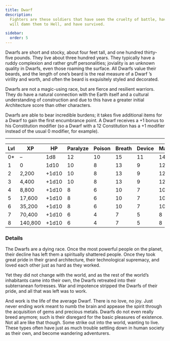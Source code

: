 ```yaml
---
title: Dwarf
description:
  Fighters are these soldiers that have seen the cruelty of battle, have committed atrocities that in any just universe
  will damn them to Hell, and have survived.

sidebar:
  order: 5
---
```


Dwarfs are short and stocky, about four feet tall, and one hundred thirty-five pounds. They live about three hundred
years. They typically have a ruddy complexion and rather gruff personalities; joviality is an unknown quality in Dwarfs,
even those roaming the surface. All Dwarfs value their beards, and the length of one’s beard is the real measure of a
Dwarf ’s virility and worth, and often the beard is exquisitely styled and decorated.

Dwarfs are not a magic-using race, but are fierce and resilient warriors. They do have a natural connection with the
Earth itself and a cultural understanding of construction and due to this have a greater initial Architecture score than
other characters.

Dwarfs are able to bear incredible burdens; it takes five additional items for a Dwarf to gain the first encumbrance
point. A Dwarf receives a +1 bonus to his Constitution modifier (so a Dwarf with a 12 Constitution has a +1 modifier
instead of the usual 0 modifier, for example).

---

| Lvl | XP      | HP    | Paralyze | Poison | Breath | Device | Magic | Architecture |
| --- | ------- | ----- | -------- | ------ | ------ | ------ | ----- | ------------ |
| 0\* | –       | 1d8   | 12       | 10     | 15     | 11     | 14    | 3 in 6       |
| 1   | 0       | 1d10  | 10       | 8      | 13     | 9      | 12    | 3 in 6       |
| 2   | 2,200   | +1d10 | 10       | 8      | 13     | 9      | 12    | 3 in 6       |
| 3   | 4,400   | +1d10 | 10       | 8      | 13     | 9      | 12    | 3 in 6       |
| 4   | 8,800   | +1d10 | 8        | 6      | 10     | 7      | 10    | 4 in 6       |
| 5   | 17,600  | +1d10 | 8        | 6      | 10     | 7      | 10    | 4 in 6       |
| 6   | 35,200  | +1d10 | 8        | 6      | 10     | 7      | 10    | 4 in 6       |
| 7   | 70,400  | +1d10 | 6        | 4      | 7      | 5      | 8     | 5 in 6       |
| 8   | 140,800 | +1d10 | 6        | 4      | 7      | 5      | 8     | 5 in 6       |

### Details

The Dwarfs are a dying race. Once the most powerful people on the planet, their decline has left them a spiritually
shattered people. Once they took great pride in their grand architecture, their technological supremacy, and loved each
other just as hard as they worked.

Yet they did not change with the world, and as the rest of the world’s inhabitants came into their own, the Dwarfs
retreated into their subterranean fortresses. War and impotence stripped the Dwarfs of their pride, and all that was
left was to work.

And work is the life of the average Dwarf. There is no love, no joy. Just never ending work meant to numb the brain and
appease the spirit through the acquisition of gems and precious metals. Dwarfs do not even really breed anymore; such is
their disregard for the basic pleasures of existence. Not all are like that though. Some strike out into the world,
wanting to live. These types often have just as much trouble settling down in human society as their own, and become
wandering adventurers.
